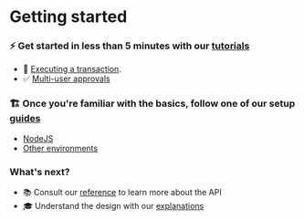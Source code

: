 

# Getting started

### ⚡ Get started in less than 5 minutes with our [tutorials](/docs/tutorials)

- 🚀 [Executing a transaction](/docs/tutorials/transaction).
- ✅ [Multi-user approvals](/docs/tutorials/policies)

### 🏗️ Once you're familiar with the basics, follow one of our setup [guides](/docs/guides)

- [NodeJS](/docs/guides/setup-nodejs)
- [Other environments](/docs/guides/setup-other)

### What's next?

- 📚 Consult our [reference](/docs/reference) to learn more about the API
- 🎓 Understand the design with our [explanations](/docs/explanation)
